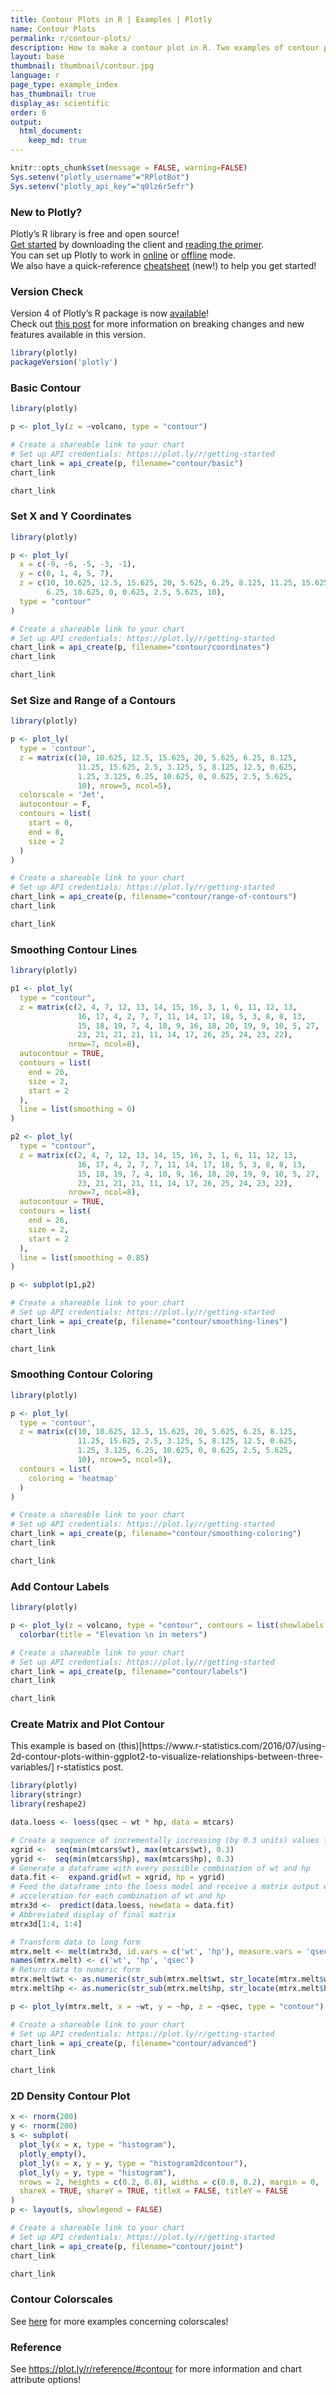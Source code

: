 ```yaml
---
title: Contour Plots in R | Examples | Plotly
name: Contour Plots
permalink: r/contour-plots/
description: How to make a contour plot in R. Two examples of contour plots of matrices and 2D distributions.
layout: base
thumbnail: thumbnail/contour.jpg
language: r
page_type: example_index
has_thumbnail: true
display_as: scientific
order: 6
output:
  html_document:
    keep_md: true
---
```


```r
knitr::opts_chunk$set(message = FALSE, warning=FALSE)
Sys.setenv("plotly_username"="RPlotBot")
Sys.setenv("plotly_api_key"="q0lz6r5efr")
```
### New to Plotly?

Plotly's R library is free and open source!<br>
[Get started](https://plot.ly/r/getting-started/) by downloading the client and [reading the primer](https://plot.ly/r/getting-started/).<br>
You can set up Plotly to work in [online](https://plot.ly/r/getting-started/#hosting-graphs-in-your-online-plotly-account) or [offline](https://plot.ly/r/offline/) mode.<br>
We also have a quick-reference [cheatsheet](https://images.plot.ly/plotly-documentation/images/r_cheat_sheet.pdf) (new!) to help you get started!

### Version Check

Version 4 of Plotly's R package is now [available](https://plot.ly/r/getting-started/#installation)!<br>
Check out [this post](http://moderndata.plot.ly/upgrading-to-plotly-4-0-and-above/) for more information on breaking changes and new features available in this version.
```r
library(plotly)
packageVersion('plotly')
```

### Basic Contour

```r
library(plotly)

p <- plot_ly(z = ~volcano, type = "contour")

# Create a shareable link to your chart
# Set up API credentials: https://plot.ly/r/getting-started
chart_link = api_create(p, filename="contour/basic")
chart_link
```

```r
chart_link
```

### Set X and Y Coordinates

```r
library(plotly)

p <- plot_ly(
  x = c(-9, -6, -5, -3, -1), 
  y = c(0, 1, 4, 5, 7), 
  z = c(10, 10.625, 12.5, 15.625, 20, 5.625, 6.25, 8.125, 11.25, 15.625, 2.5, 3.125, 5, 8.125, 12.5, 0.625, 1.25, 3.125,
        6.25, 10.625, 0, 0.625, 2.5, 5.625, 10), 
  type = "contour" 
)

# Create a shareable link to your chart
# Set up API credentials: https://plot.ly/r/getting-started
chart_link = api_create(p, filename="contour/coordinates")
chart_link
```

```r
chart_link
```

### Set Size and Range of a Contours

```r
library(plotly)

p <- plot_ly(
  type = 'contour',
  z = matrix(c(10, 10.625, 12.5, 15.625, 20, 5.625, 6.25, 8.125, 
               11.25, 15.625, 2.5, 3.125, 5, 8.125, 12.5, 0.625, 
               1.25, 3.125, 6.25, 10.625, 0, 0.625, 2.5, 5.625, 
               10), nrow=5, ncol=5),
  colorscale = 'Jet',
  autocontour = F,
  contours = list(
    start = 0,
    end = 8,
    size = 2
  )
)

# Create a shareable link to your chart
# Set up API credentials: https://plot.ly/r/getting-started
chart_link = api_create(p, filename="contour/range-of-contours")
chart_link
```

```r
chart_link
```

### Smoothing Contour Lines

```r
library(plotly)

p1 <- plot_ly(
  type = "contour", 
  z = matrix(c(2, 4, 7, 12, 13, 14, 15, 16, 3, 1, 6, 11, 12, 13, 
               16, 17, 4, 2, 7, 7, 11, 14, 17, 18, 5, 3, 8, 8, 13, 
               15, 18, 19, 7, 4, 10, 9, 16, 18, 20, 19, 9, 10, 5, 27, 
               23, 21, 21, 21, 11, 14, 17, 26, 25, 24, 23, 22), 
             nrow=7, ncol=8), 
  autocontour = TRUE, 
  contours = list(
    end = 26, 
    size = 2, 
    start = 2
  ), 
  line = list(smoothing = 0)
)

p2 <- plot_ly(
  type = "contour", 
  z = matrix(c(2, 4, 7, 12, 13, 14, 15, 16, 3, 1, 6, 11, 12, 13, 
               16, 17, 4, 2, 7, 7, 11, 14, 17, 18, 5, 3, 8, 8, 13, 
               15, 18, 19, 7, 4, 10, 9, 16, 18, 20, 19, 9, 10, 5, 27, 
               23, 21, 21, 21, 11, 14, 17, 26, 25, 24, 23, 22), 
             nrow=7, ncol=8),
  autocontour = TRUE, 
  contours = list(
    end = 26, 
    size = 2, 
    start = 2
  ), 
  line = list(smoothing = 0.85)
) 

p <- subplot(p1,p2)

# Create a shareable link to your chart
# Set up API credentials: https://plot.ly/r/getting-started
chart_link = api_create(p, filename="contour/smoothing-lines")
chart_link
```

```r
chart_link
```

### Smoothing Contour Coloring

```r
library(plotly)

p <- plot_ly(
  type = 'contour',
  z = matrix(c(10, 10.625, 12.5, 15.625, 20, 5.625, 6.25, 8.125, 
               11.25, 15.625, 2.5, 3.125, 5, 8.125, 12.5, 0.625, 
               1.25, 3.125, 6.25, 10.625, 0, 0.625, 2.5, 5.625, 
               10), nrow=5, ncol=5),
  contours = list(
    coloring = 'heatmap'
  )
)

# Create a shareable link to your chart
# Set up API credentials: https://plot.ly/r/getting-started
chart_link = api_create(p, filename="contour/smoothing-coloring")
chart_link
```

```r
chart_link
```

### Add Contour Labels

```r
library(plotly)

p <- plot_ly(z = volcano, type = "contour", contours = list(showlabels = TRUE)) %>%
  colorbar(title = "Elevation \n in meters")

# Create a shareable link to your chart
# Set up API credentials: https://plot.ly/r/getting-started
chart_link = api_create(p, filename="contour/labels")
chart_link
```

```r
chart_link
```

### Create Matrix and Plot Contour
This example is based on (this)[https://www.r-statistics.com/2016/07/using-2d-contour-plots-within-ggplot2-to-visualize-relationships-between-three-variables/] r-statistics post.

```r
library(plotly)
library(stringr)
library(reshape2)

data.loess <- loess(qsec ~ wt * hp, data = mtcars)

# Create a sequence of incrementally increasing (by 0.3 units) values for both wt and hp
xgrid <-  seq(min(mtcars$wt), max(mtcars$wt), 0.3)
ygrid <-  seq(min(mtcars$hp), max(mtcars$hp), 0.3)
# Generate a dataframe with every possible combination of wt and hp
data.fit <-  expand.grid(wt = xgrid, hp = ygrid)
# Feed the dataframe into the loess model and receive a matrix output with estimates of
# acceleration for each combination of wt and hp
mtrx3d <-  predict(data.loess, newdata = data.fit)
# Abbreviated display of final matrix
mtrx3d[1:4, 1:4]

# Transform data to long form
mtrx.melt <- melt(mtrx3d, id.vars = c('wt', 'hp'), measure.vars = 'qsec')
names(mtrx.melt) <- c('wt', 'hp', 'qsec')
# Return data to numeric form
mtrx.melt$wt <- as.numeric(str_sub(mtrx.melt$wt, str_locate(mtrx.melt$wt, '=')[1,1] + 1))
mtrx.melt$hp <- as.numeric(str_sub(mtrx.melt$hp, str_locate(mtrx.melt$hp, '=')[1,1] + 1))

p <- plot_ly(mtrx.melt, x = ~wt, y = ~hp, z = ~qsec, type = "contour") %>% layout(autosize = F, width = 600, height = 500)

# Create a shareable link to your chart
# Set up API credentials: https://plot.ly/r/getting-started
chart_link = api_create(p, filename="contour/advanced")
chart_link
```

```r
chart_link
```

### 2D Density Contour Plot

```r
x <- rnorm(200)
y <- rnorm(200)
s <- subplot(
  plot_ly(x = x, type = "histogram"),
  plotly_empty(),
  plot_ly(x = x, y = y, type = "histogram2dcontour"),
  plot_ly(y = y, type = "histogram"),
  nrows = 2, heights = c(0.2, 0.8), widths = c(0.8, 0.2), margin = 0,
  shareX = TRUE, shareY = TRUE, titleX = FALSE, titleY = FALSE
)
p <- layout(s, showlegend = FALSE)

# Create a shareable link to your chart
# Set up API credentials: https://plot.ly/r/getting-started
chart_link = api_create(p, filename="contour/joint")
chart_link
```

```r
chart_link
```

### Contour Colorscales

See [here](https://plot.ly/r/reference/#contour) for more examples concerning colorscales!

### Reference

See [https://plot.ly/r/reference/#contour](https://plot.ly/r/reference/#contour) for more information and chart attribute options!
